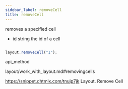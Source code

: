 ```yaml
---
sidebar_label: removeCell
title: removeCell
---
```



          


<Short>
 removes a specified cell



</Short>



- id 	string 	the id of a cell



~~~js

layout.removeCell("1");


~~~
 api_method

<Descr>




</Descr>


 layout/work_with_layout.md#removingcells

 https://snippet.dhtmlx.com/tnujp7jk	Layout. Remove Cell




